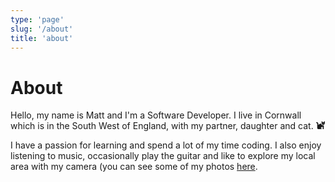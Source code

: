 ```yaml
---
type: 'page'
slug: '/about'
title: 'about'
---
```


# About

Hello, my name is Matt and I'm a Software Developer. I live in Cornwall which is in the South West of England, with my partner, daughter and cat. <svg stroke="currentColor" fill="currentColor" stroke-width="0" viewBox="0 0 512 512" height="1em" width="1em" xmlns="http://www.w3.org/2000/svg"><path d="M290.59 192c-20.18 0-106.82 1.98-162.59 85.95V192c0-52.94-43.06-96-96-96-17.67 0-32 14.33-32 32s14.33 32 32 32c17.64 0 32 14.36 32 32v256c0 35.3 28.7 64 64 64h176c8.84 0 16-7.16 16-16v-16c0-17.67-14.33-32-32-32h-32l128-96v144c0 8.84 7.16 16 16 16h32c8.84 0 16-7.16 16-16V289.86c-10.29 2.67-20.89 4.54-32 4.54-61.81 0-113.52-44.05-125.41-102.4zM448 96h-64l-64-64v134.4c0 53.02 42.98 96 96 96s96-42.98 96-96V32l-64 64zm-72 80c-8.84 0-16-7.16-16-16s7.16-16 16-16 16 7.16 16 16-7.16 16-16 16zm80 0c-8.84 0-16-7.16-16-16s7.16-16 16-16 16 7.16 16 16-7.16 16-16 16z"></path></svg>

I have a passion for learning and spend a lot of my time coding. I also enjoy listening to music, occasionally play the guitar and like to explore my local area with my camera (you can see some of my photos [here](https://mattthorningphotography.com).


